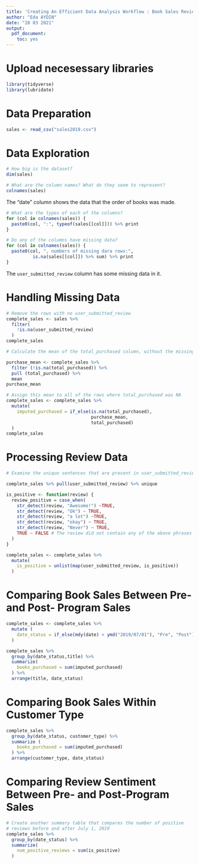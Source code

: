 ```yaml
---
title: 'Creating An Efficient Data Analysis Workflow : Book Sales Review'
author: "Eda AYDIN"
date: "28 03 2021"
output:
  pdf_document:
    toc: yes
---
```


# Upload necesessary libraries
```r
library(tidyverse)
library(lubridate)
```

# Data Preparation
```r
sales <- read_csv("sales2019.csv")
```
# Data Exploration
```r
# How big is the dataset? 
dim(sales)
```
```r
# What are the column names? What do they seem to represent?
colnames(sales)
```
The "date" column shows the data that the order of books was made.

```r
# What are the types of each of the columns?
for (col in colnames(sales)) {
  paste0(col, ":", typeof(sales[[col]])) %>% print
}
```
```r
# Do any of the columns have missing data?
for (col in colnames(sales)) {
  paste0(col, ", numbers of missing dara rows:",
          is.na(sales[[col]]) %>% sum) %>% print
}
```
The `user_submitted_review` column has some missing data in it. 

# Handling Missing Data
```r
# Remove the rows with no user_submitted_review
complete_sales <- sales %>%
  filter(
    !is.na(user_submitted_review)
  )
complete_sales
```
```r
# Calculate the mean of the total_purchased column, without the missing values

purchase_mean <- complete_sales %>%
  filter (!is.na(total_purchased)) %>%
  pull (total_purchased) %>%
  mean
purchase_mean
```
```r
# Assign this mean to all of the rows where total_purchased was NA
complete_sales <- complete_sales %>%
  mutate(
    imputed_purchased = if_else(is.na(total_purchased),
                                purchase_mean,
                                total_purchased)
  )
complete_sales
```
# Processing Review Data
```r
# Examine the unique sentences that are present in user_submitted_review

complete_sales %>% pull(user_submitted_review) %>% unique
```
```r
is_positive <- function(review) {
  review_positive = case_when(
    str_detect(review, "Awesome!") ~TRUE,
    str_detect(review, "Ok") ~ TRUE,
    str_detect(review, "a lot") ~TRUE,
    str_detect(review, "okay") ~ TRUE,
    str_detect(review, "Never") ~ TRUE,
    TRUE ~ FALSE # The review did not contain any of the above phrases
  )
}
```

```r
complete_sales <- complete_sales %>% 
  mutate(
    is_positive = unlist(map(user_submitted_review, is_positive))
  )
```

# Comparing Book Sales Between Pre- and Post- Program Sales
```r
complete_sales <- complete_sales %>%
  mutate (
    date_status = if_else(mdy(date) < ymd("2019/07/01"), "Pre", "Post")
  )
```

```r
complete_sales %>%
  group_by(date_status,title) %>%
  summarize(
    books_purchased = sum(imputed_purchased)
  ) %>%
  arrange(title, date_status)
```

# Comparing Book Sales Within Customer Type
```r
complete_sales %>%
  group_by(date_status, customer_type) %>%
  summarize (
    books_purchased = sum(imputed_purchased)
  ) %>%
  arrange(customer_type, date_status)
```

# Comparing Review Sentiment Between Pre- and Post-Program Sales
```r
# Create another summary table that compares the number of positive 
# reviews before and after July 1, 2019
complete_sales %>%
  group_by(date_status) %>%
  summarize(
    num_positive_reviews = sum(is_positive)
  )
```


